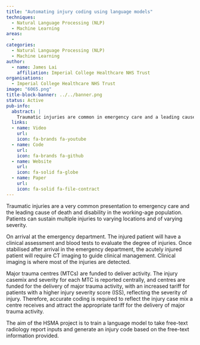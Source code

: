 ```yaml
---
title: "Automating injury coding using language models"
techniques:
  - Natural Language Processing (NLP)
  - Machine Learning
areas:
  -
categories:
  - Natural Language Processing (NLP)
  - Machine Learning
author:
  - name: James Lai
    affiliation: Imperial College Healthcare NHS Trust
organisations:
  - Imperial College Healthcare NHS Trust
image: "6065.png"
title-block-banner: ../../banner.png
status: Active
pub-info:
  abstract: |
    Traumatic injuries are common in emergency care and a leading cause of death and disability in working-age individuals. Patients undergo clinical assessments, blood tests, and CT imaging upon arrival. Major trauma centres (MTCs) are funded based on injury severity, requiring accurate coding. The HSMA project aims to train a language model to generate injury codes from free-text radiology reports.
  links:
  - name: Video
    url:
    icon: fa-brands fa-youtube
  - name: Code
    url:
    icon: fa-brands fa-github
  - name: Website
    url:
    icon: fa-solid fa-globe
  - name: Paper
    url:
    icon: fa-solid fa-file-contract
---
```


Traumatic injuries are a very common presentation to emergency care and the leading cause of death and disability in the working-age population. Patients can sustain multiple injuries to varying locations and of varying severity.

On arrival at the emergency department. The injured patient will have a clinical assessment and blood tests to evaluate the degree of injuries. Once stabilised after arrival in the emergency department, the acutely injured patient will require CT imaging to guide clinical management. Clinical imaging is where most of the injuries are detected.

Major trauma centres (MTCs) are funded to deliver activity. The injury casemix and severity for each MTC is reported centrally, and centres are funded for the delivery of major trauma activity, with an increased tariff for patients with a higher injury severity score (ISS), reflecting the severity of injury. Therefore, accurate coding is required to reflect the injury case mix a centre receives and attract the appropriate tariff for the delivery of major trauma activity.

The aim of the HSMA project is to train a language model to take free-text radiology report inputs and generate an injury code based on the free-text information provided.
